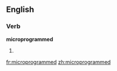 ==English==

===Verb===
'''microprogrammed'''

# {{present participle of|[[microprogram]]}}

[[fr:microprogrammed]]
[[zh:microprogrammed]]